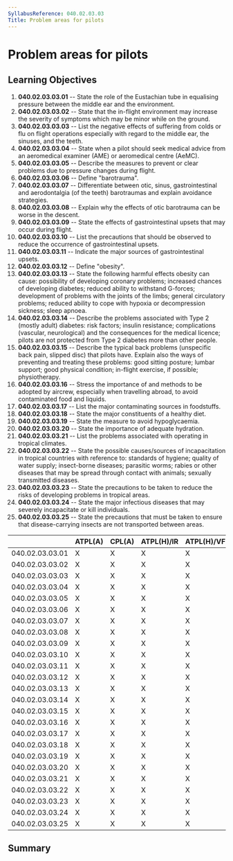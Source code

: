 ```yaml
---
SyllabusReference: 040.02.03.03
Title: Problem areas for pilots
---
```


# Problem areas for pilots

## Learning Objectives

1.  **040.02.03.03.01** -- State the role of the Eustachian tube in equalising
    pressure between the middle ear and the environment.
2.  **040.02.03.03.02** -- State that the in-flight environment may increase the
    severity of symptoms which may be minor while on the ground.
3.  **040.02.03.03.03** -- List the negative effects of suffering from colds or
    flu on flight operations especially with regard to the middle ear, the
    sinuses, and the teeth.
4.  **040.02.03.03.04** -- State when a pilot should seek medical advice from an
    aeromedical examiner (AME) or aeromedical centre (AeMC).
5.  **040.02.03.03.05** -- Describe the measures to prevent or clear problems due
    to pressure changes during flight.
6.  **040.02.03.03.06** -- Define "barotrauma".
7.  **040.02.03.03.07** -- Differentiate between otic, sinus, gastrointestinal
    and aerodontalgia (of the teeth) barotraumas and explain avoidance
    strategies.
8.  **040.02.03.03.08** -- Explain why the effects of otic barotrauma can be
    worse in the descent.
9.  **040.02.03.03.09** -- State the effects of gastrointestinal upsets that may
    occur during flight.
10. **040.02.03.03.10** -- List the precautions that should be observed to
    reduce the occurrence of gastrointestinal upsets.
11. **040.02.03.03.11** -- Indicate the major sources of gastrointestinal
    upsets.
12. **040.02.03.03.12** -- Define "obesity".
13. **040.02.03.03.13** -- State the following harmful effects obesity can
    cause: possibility of developing coronary problems; increased chances of
    developing diabetes; reduced ability to withstand G-forces; development of
    problems with the joints of the limbs; general circulatory problems; reduced
    ability to cope with hypoxia or decompression sickness; sleep apnoea.
14. **040.02.03.03.14** -- Describe the problems associated with Type 2 (mostly
    adult) diabetes: risk factors; insulin resistance; complications (vascular,
    neurological) and the consequences for the medical licence; pilots are not
    protected from Type 2 diabetes more than other people.
15. **040.02.03.03.15** -- Describe the typical back problems (unspecific back
    pain, slipped disc) that pilots have. Explain also the ways of preventing
    and treating these problems: good sitting posture; lumbar support; good
    physical condition; in-flight exercise, if possible; physiotherapy.
16. **040.02.03.03.16** -- Stress the importance of and methods to be adopted by
    aircrew, especially when travelling abroad, to avoid contaminated food and
    liquids.
17. **040.02.03.03.17** -- List the major contaminating sources in foodstuffs.
18. **040.02.03.03.18** -- State the major constituents of a healthy diet.
19. **040.02.03.03.19** -- State the measure to avoid hypoglycaemia.
20. **040.02.03.03.20** -- State the importance of adequate hydration.
21. **040.02.03.03.21** -- List the problems associated with operating in
    tropical climates.
22. **040.02.03.03.22** -- State the possible causes/sources of incapacitation
    in tropical countries with reference to: standards of hygiene; quality of
    water supply; insect-borne diseases; parasitic worms; rabies or other
    diseases that may be spread through contact with animals; sexually
    transmitted diseases.
23. **040.02.03.03.23** -- State the precautions to be taken to reduce the risks
    of developing problems in tropical areas.
24. **040.02.03.03.24** -- State the major infectious diseases that may severely
    incapacitate or kill individuals.
25. **040.02.03.03.25** -- State the precautions that must be taken to ensure
    that disease-carrying insects are not transported between areas.

|                 | ATPL(A) | CPL(A) | ATPL(H)/IR | ATPL(H)/VFR | CPL(H) | IR  | CBIR(A) |
| --------------- | ------- | ------ | ---------- | ----------- | ------ | --- | ------- |
| 040.02.03.03.01 | X       | X      | X          | X           | X      | X   |         |
| 040.02.03.03.02 | X       | X      | X          | X           | X      | X   |         |
| 040.02.03.03.03 | X       | X      | X          | X           | X      | X   |         |
| 040.02.03.03.04 | X       | X      | X          | X           | X      | X   |         |
| 040.02.03.03.05 | X       | X      | X          | X           | X      | X   |         |
| 040.02.03.03.06 | X       | X      | X          | X           | X      | X   |         |
| 040.02.03.03.07 | X       | X      | X          | X           | X      | X   |         |
| 040.02.03.03.08 | X       | X      | X          | X           | X      | X   |         |
| 040.02.03.03.09 | X       | X      | X          | X           | X      | X   |         |
| 040.02.03.03.10 | X       | X      | X          | X           | X      | X   |         |
| 040.02.03.03.11 | X       | X      | X          | X           | X      | X   |         |
| 040.02.03.03.12 | X       | X      | X          | X           | X      | X   |         |
| 040.02.03.03.13 | X       | X      | X          | X           | X      | X   |         |
| 040.02.03.03.14 | X       | X      | X          | X           | X      | X   |         |
| 040.02.03.03.15 | X       | X      | X          | X           | X      | X   |         |
| 040.02.03.03.16 | X       | X      | X          | X           | X      | X   |         |
| 040.02.03.03.17 | X       | X      | X          | X           | X      | X   |         |
| 040.02.03.03.18 | X       | X      | X          | X           | X      | X   |         |
| 040.02.03.03.19 | X       | X      | X          | X           | X      | X   |         |
| 040.02.03.03.20 | X       | X      | X          | X           | X      | X   |         |
| 040.02.03.03.21 | X       | X      | X          | X           | X      |     |         |
| 040.02.03.03.22 | X       | X      | X          | X           | X      |     |         |
| 040.02.03.03.23 | X       | X      | X          | X           | X      |     |         |
| 040.02.03.03.24 | X       | X      | X          | X           | X      | X   |         |
| 040.02.03.03.25 | X       | X      | X          | X           | X      | X   |         |

## Summary
